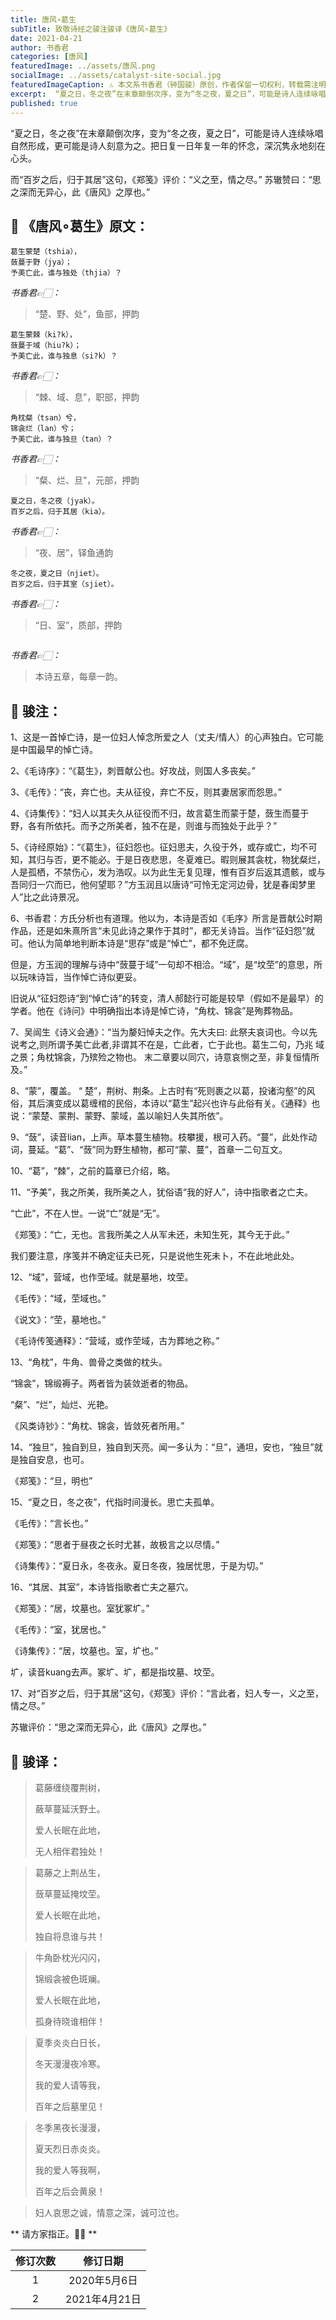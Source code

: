```yaml
---
title: 唐风∘葛生
subTitle: 致敬诗经之骏注骏译《唐风∘葛生》
date: 2021-04-21
author: 书香君
categories: [唐风]
featuredImage: ../assets/唐风.png
socialImage: ../assets/catalyst-site-social.jpg
featuredImageCaption: ⚠️️ 本文系书香君（钟国骏）原创，作者保留一切权利，转载需注明出处。
excerpt:  “夏之日，冬之夜”在末章颠倒次序，变为“冬之夜，夏之日”，可能是诗人连续咏唱自然形成，更可能是诗人刻意为之。把日复一日年复一年的怀念，深沉隽永地刻在心头。  而“百岁之后，归于其居”这句，《郑笺》评价：“义之至，情之尽。” 苏辙赞曰：“思之深而无异心，此《唐风》之厚也。” 
published: true
---
```


“夏之日，冬之夜”在末章颠倒次序，变为“冬之夜，夏之日”，可能是诗人连续咏唱自然形成，更可能是诗人刻意为之。把日复一日年复一年的怀念，深沉隽永地刻在心头。

而“百岁之后，归于其居”这句，《郑笺》评价：“义之至，情之尽。”
苏辙赞曰：“思之深而无异心，此《唐风》之厚也。”


## 🌼 《唐风∘葛生》原文：

```
葛生蒙楚（tshia），
蔹蔓于野（jya）；
予美亡此，谁与独处（thjia）？
```

*书香君👉🏻：*

> “楚、野、处”，鱼部，押韵

```
葛生蒙棘（ki?k），
蔹蔓于域（hiu?k）；
予美亡此，谁与独息（si?k）？
```

*书香君👉🏻：*

> “棘、域、息”，职部，押韵

```
角枕粲（tsan）兮，
锦衾烂（lan）兮；
予美亡此，谁与独旦（tan）？
```

*书香君👉🏻：*

> “粲、烂、旦”，元部，押韵

```
夏之日，冬之夜（jyak）。
百岁之后，归于其居（kia）。
```

*书香君👉🏻：*

> “夜、居”，铎鱼通韵

```
冬之夜，夏之日（njiet）。
百岁之后，归于其室（sjiet）。
```

*书香君👉🏻：*

> “日、室”，质部，押韵

```
```

*书香君👉🏻：*

> 本诗五章，每章一韵。


## 🍁️ 骏注：

1、这是一首悼亡诗，是一位妇人悼念所爱之人（丈夫/情人）的心声独白。它可能是中国最早的悼亡诗。

2、《毛诗序》：“《葛生》，刺晋献公也。好攻战，则国人多丧矣。”

3、《毛传》：“丧，弃亡也。夫从征役，弃亡不反，则其妻居家而怨思。”

4、《诗集传》：“妇人以其夫久从征役而不归，故言葛生而蒙于楚，蔹生而蔓于野，各有所依托。而予之所美者，独不在是，则谁与而独处于此乎？”

5、《诗经原始》：“《葛生》，征妇怨也。征妇思夫，久役于外，或存或亡，均不可知，其归与否，更不能必。于是日夜悲思，冬夏难已。暇则展其衾枕，物犹粲烂，人是孤栖，不禁伤心，发为浩叹。以为此生无复见理，惟有百岁后返其遗骸，或与吾同归一穴而已，他何望耶？”方玉润且以唐诗“可怜无定河边骨，犹是春闺梦里人”比之此诗景况。

6、书香君：方氏分析也有道理。他以为，本诗是否如《毛序》所言是晋献公时期作品，还是如朱熹所言“未见此诗之果作于其时”，都无关诗旨。当作“征妇怨”就可。他认为简单地判断本诗是“思存”或是“悼亡”，都不免迂腐。

但是，方玉润的理解与诗中“蔹蔓于域”一句却不相洽。“域”，是“坟茔”的意思，所以玩味诗旨，当作悼亡诗似更妥。

旧说从“征妇怨诗”到“悼亡诗”的转变，清人郝懿行可能是较早（假如不是最早）的学者。他在《诗问》中明确指出本诗是悼亡诗，“角枕、锦衾”是殉葬物品。

7、吴闿生《诗义会通》：“当为嫠妇悼夫之作。先大夫曰: 此祭夫哀词也。今以先说考之,则所谓予美亡此者,非谓其不在是，亡此者，亡于此也。葛生二句，乃兆 域之景；角枕锦衾，乃殡殓之物也。 末二章要以同穴，诗意哀恻之至，非复恒情所及。”

8、“蒙”，覆盖。 “ 楚”，荆树、荆条。上古时有“死则裹之以葛，投诸沟壑”的风俗，其后演变成以葛缠棺的民俗，本诗以“葛生”起兴也许与此俗有关。《通释》也说：“蒙楚、蒙荆、蒙野、蒙域，盖以喻妇人失其所依”。

9、“蔹”，读音lian，上声。草本蔓生植物。枝攀援，根可入药。“蔓”，此处作动词，蔓延。“葛”、“蔹”同为野生植物，都可“蒙、蔓”，首章一二句互文。

10、“葛”，“棘”，之前的篇章已介绍，略。

11、“予美”，我之所美，我所美之人，犹俗语“我的好人”，诗中指歌者之亡夫。

“亡此”，不在人世。一说“亡”就是“无”。

《郑笺》：“亡，无也。言我所美之人从军未还，未知生死，其今无于此。”

我们要注意，序笺并不确定征夫已死，只是说他生死未卜，不在此地此处。

12、“域”，营域，也作茔域。就是墓地，坟茔。

《毛传》：“域，茔域也。”

《说文》：“茔，墓地也。”

《毛诗传笺通释》：“营域，或作茔域，古为葬地之称。”

13、“角枕”，牛角、兽骨之类做的枕头。

“锦衾”，锦缎褥子。两者皆为装敛逝者的物品。

“粲”、“烂”，灿烂、光艳。

《风类诗钞》：“角枕、锦衾，皆敛死者所用。”

14、“独旦”，独自到旦，独自到天亮。闻一多认为：“旦”，通坦，安也，“独旦”就是独自安息，也可。

《郑笺》：“旦，明也”

15、“夏之日，冬之夜”，代指时间漫长。思亡夫孤单。

《毛传》：“言长也。”

《郑笺》：“思者于昼夜之长时尤甚，故极言之以尽情。”

《诗集传》：“夏日永，冬夜永。夏日冬夜，独居忧思，于是为切。”

16、“其居、其室”，本诗皆指歌者亡夫之墓穴。

《郑笺》：“居，坟墓也。室犹冢圹。”

《毛传》：“室，犹居也。”

《诗集传》：“居，坟墓也。室，圹也。”

圹，读音kuang去声。冢圹、圹，都是指坟墓、坟茔。

17、对“百岁之后，归于其居”这句，《郑笺》评价：“言此者，妇人专一，义之至，情之尽。”

苏辙评价：“思之深而无异心，此《唐风》之厚也。”


## 🍁️ 骏译：


> 葛藤缠绕覆荆树，
> 
> 蘞草蔓延沃野土。
> 
> 爱人长眠在此地，
> 
> 无人相伴君独处！
> 

> 葛藤之上荆丛生，
> 
> 蔹草蔓延掩坟茔。
> 
> 爱人长眠在此地，
> 
> 独自将息谁与共！
> 

> 牛角卧枕光闪闪，
> 
> 锦缎衾被色斑斓。
> 
> 爱人长眠在此地，
> 
> 孤身待晓谁相伴！
> 

> 夏季炎炎白日长，
> 
> 冬天漫漫夜冷寒。
> 
> 我的爱人请等我，
> 
> 百年之后墓里见！
> 

> 冬季黑夜长漫漫，
> 
> 夏天烈日赤炎炎。
> 
> 我的爱人等我啊，
> 
> 百年之后会黄泉！
> 

> 妇人哀思之诚，情意之深，诚可泣也。
> 


** 请方家指正。🙏🏻 **

| 修订次数      | 修订日期 |
|   :----: |    :----:   |
|  1   | 2020年5月6日       |
|  2   | 2021年4月21日       |

